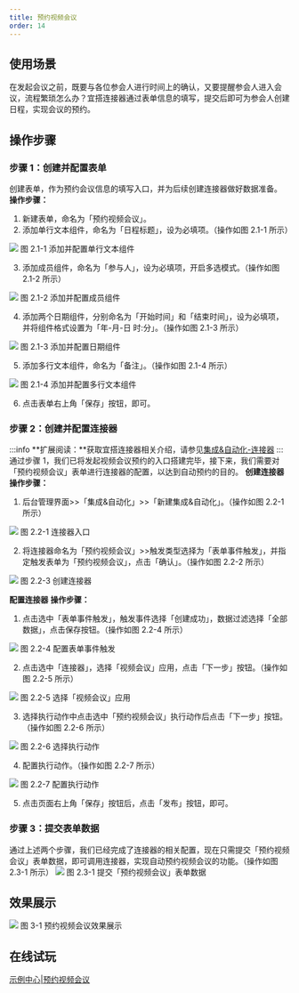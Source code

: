 ```yaml
---
title: 预约视频会议
order: 14
---
```


## 使用场景

在发起会议之前，既要与各位参会人进行时间上的确认，又要提醒参会人进入会议，流程繁琐怎么办？宜搭连接器通过表单信息的填写，提交后即可为参会人创建日程，实现会议的预约。

## 操作步骤

### 步骤 1：创建并配置表单

创建表单，作为预约会议信息的填写入口，并为后续创建连接器做好数据准备。
**操作步骤：**

1. 新建表单，命名为「预约视频会议」。
2. 添加单行文本组件，命名为「日程标题」，设为必填项。（操作如图 2.1-1 所示）

![](https://img.alicdn.com/imgextra/i1/O1CN01yVFjlD1urjAt7UCmO_!!6000000006091-2-tps-1920-955.png_.webp)
图 2.1-1 添加并配置单行文本组件
​

3. 添加成员组件，命名为「参与人」，设为必填项，开启多选模式。（操作如图 2.1-2 所示）

![](https://img.alicdn.com/imgextra/i2/O1CN01vH20yl1jJPjSk4div_!!6000000004527-2-tps-1920-955.png_.webp)
图 2.1-2 添加并配置成员组件
​

4. 添加两个日期组件，分别命名为「开始时间」和「结束时间」，设为必填项，并将组件格式设置为「年-月-日 时:分」。（操作如图 2.1-3 所示）

![](https://img.alicdn.com/imgextra/i4/O1CN0102aTMS25ePQvMuIJM_!!6000000007551-2-tps-1920-955.png_.webp)
图 2.1-3 添加并配置日期组件
​

5. 添加多行文本组件，命名为「备注」。（操作如图 2.1-4 所示）

![](https://img.alicdn.com/imgextra/i1/O1CN01KnvuF71UTkQmWofFs_!!6000000002519-2-tps-1920-955.png_.webp)
图 2.1-4 添加并配置多行文本组件
​

6. 点击表单右上角「保存」按钮，即可。

### 步骤 2：创建并配置连接器

:::info
**扩展阅读：**获取宜搭连接器相关介绍，请参见[集成&自动化-连接器](/docs/guide/concept/connector)
:::
通过步骤 1，我们已将发起视频会议预约的入口搭建完毕，接下来，我们需要对「预约视频会议」表单进行连接器的配置，以达到自动预约的目的。
**创建连接器**
**操作步骤：**

1. 后台管理界面>>「集成&自动化」>>「新建集成&自动化」。（操作如图 2.2-1 所示）

![](https://img.alicdn.com/imgextra/i4/O1CN01c38kdG1S3yujtQGhR_!!6000000002192-2-tps-2878-1592.png_.webp)
图 2.2-1 连接器入口
​

2. 将连接器命名为「预约视频会议」>>触发类型选择为「表单事件触发」，并指定触发表单为「预约视频会议」，点击「确认」。（操作如图 2.2-2 所示）

![](https://img.alicdn.com/imgextra/i3/O1CN01QYrdoA1ZBx7aOwVKa_!!6000000003157-2-tps-2878-1592.png_.webp)
图 2.2-3 创建连接器
​

**配置连接器**
**操作步骤：**

1. 点击选中「表单事件触发」，触发事件选择「创建成功」，数据过滤选择「全部数据」，点击保存按钮。（操作如图 2.2-4 所示）

![](https://img.alicdn.com/imgextra/i3/O1CN01MAznCi1gygZh00Rcr_!!6000000004211-2-tps-1920-955.png_.webp)
图 2.2-4 配置表单事件触发
​

2. 点击选中「连接器」，选择「视频会议」应用，点击「下一步」按钮。（操作如图 2.2-5 所示）

![](https://img.alicdn.com/imgextra/i3/O1CN01VIzXW91zEPFoLq5n7_!!6000000006682-2-tps-1920-955.png_.webp)
图 2.2-5 选择「视频会议」应用
​

3. 选择执行动作中点击选中「预约视频会议」执行动作后点击「下一步」按钮。（操作如图 2.2-6 所示）

![](https://img.alicdn.com/imgextra/i3/O1CN01Swt1wS271b6QMeuAG_!!6000000007737-2-tps-1920-950.png_.webp)
图 2.2-6 选择执行动作
​

4. 配置执行动作。（操作如图 2.2-7 所示）

![](https://img.alicdn.com/imgextra/i4/O1CN01bGlZHC1P9zGCUbMEp_!!6000000001799-2-tps-1920-955.png_.webp)
图 2.2-7 配置执行动作
​

5. 点击页面右上角「保存」按钮后，点击「发布」按钮，即可。

### 步骤 3：提交表单数据

通过上述两个步骤，我们已经完成了连接器的相关配置，现在只需提交「预约视频会议」表单数据，即可调用连接器，实现自动预约视频会议的功能。（操作如图 2.3-1 所示）
![](https://img.alicdn.com/imgextra/i3/O1CN01GCp5xs1QVLLepXyI1_!!6000000001981-2-tps-1920-955.png_.webp)
图 2.3-1 提交「预约视频会议」表单数据

## 效果展示

![](https://img.alicdn.com/imgextra/i4/O1CN010S56ua1sInk8MfIUY_!!6000000005744-2-tps-1920-1042.png_.webp)
图 3-1 预约视频会议效果展示

## 在线试玩

[示例中心|预约视频会议](https://www.aliwork.com/o/coc?tplUuid=TPL_Z74TDXXEX9QDFKOYEROM&from=developers_subject)
